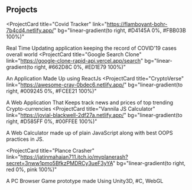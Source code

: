 ## Projects

<ProjectCard
  title="Covid Tracker"
  link="https://flamboyant-bohr-7b4cd4.netlify.app/"
  bg="linear-gradient(to right, #D4145A 0%, #FBB03B 100%)"
>
  Real Time Updating application keeping the record of COVID'19 cases overall world
</ProjectCard>
<ProjectCard
  title="Google Search Clone"
  link="https://google-clone-rapid-api.vercel.app/search"
  bg="linear-gradient(to right, #662D8C 0%, #ED1E79 100%)"
>
  An Application Made Up using ReactJs
</ProjectCard>
<ProjectCard
  title="CryptoVerse"
  link="https://awesome-cray-0bdec6.netlify.app/"
  bg="linear-gradient(to right, #009245 0%, #FCEE21 100%)"
>
  A Web Application That Keeps track news and prices of top trending Crypto-currencies
</ProjectCard>
<ProjectCard
  title="Vannila JS Calculator"
  link="https://jovial-blackwell-2df27a.netlify.app/"
  bg="linear-gradient(to right, #D585FF 0%, #00FFEE 100%)"
>
  A Web Calculator made up of plain JavaScript along with best OOPS practices in JS.
</ProjectCard>

<ProjectCard
  title="Plance Crasher"
  link="https://jatinmahajan711.itch.io/myplanerash?secret=3nww1pmo5BfkzPMDRCy3ueF3yYA"
  bg="linear-gradient(to right, red 0%, pink 100%)"
>
  A PC Browser Game prototype made Using Unity3D, #C, WebGL
</ProjectCard>
